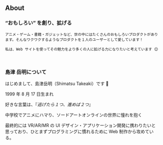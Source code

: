 ## About

### “おもしろい” を創り、拡げる

    アニメ・ゲーム・書籍・ガジェットなど、世の中にはたくさんのおもしろいプロダクトがあります。そんなワクワクするようなプロダクトを１人のユーザーとして愛しています！

    私は、Web サイトを使ってその魅力をより多くの人に拡げる力になりたいと考えています 😊

<br />

### 島津 岳明について

はじめまして、島津岳明（Shimatsu Takeaki）です 👋

1999 年 8 月 17 日生まれ

好きな言葉は、『_逃げたら１つ、進めば２つ_』

中学校でアニメにハマり、ソードアートオンラインの世界に憧れを抱く

最終的には VR/AR/MR の UI デザイン・アプリケーション開発に携わりたいと思っており、ひとまずプログラミングに慣れるために Web 制作から攻めている。
